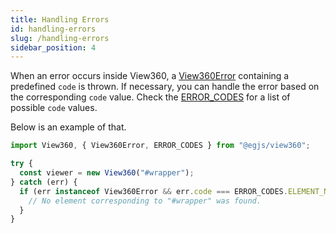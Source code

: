 ```yaml
---
title: Handling Errors
id: handling-errors
slug: /handling-errors
sidebar_position: 4
---
```


When an error occurs inside View360, a [View360Error](./api/Class/View360Error) containing a predefined `code` is thrown.
If necessary, you can handle the error based on the corresponding `code` value.
Check the [ERROR_CODES](./api/Variables/ERROR_CODES) for a list of possible `code` values.

Below is an example of that.
```ts
import View360, { View360Error, ERROR_CODES } from "@egjs/view360";

try {
  const viewer = new View360("#wrapper");
} catch (err) {
  if (err instanceof View360Error && err.code === ERROR_CODES.ELEMENT_NOT_FOUND) {
    // No element corresponding to "#wrapper" was found.
  }
}
```
